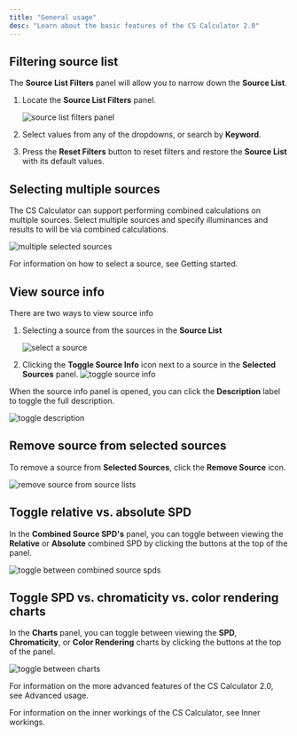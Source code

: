 ```yaml
---
title: "General usage"
desc: "Learn about the basic features of the CS Calculator 2.0"
---
```


## Filtering source list

The **Source List Filters** panel will allow you to narrow down the **Source List**.

1. Locate the **Source List Filters** panel.

   <Img
     src="/img/docs/cscalc/usage/general-usage/source-list-filters.png"
     alt="source list filters panel"
     width={851}
     height={415}
   />

2. Select values from any of the dropdowns, or search by **Keyword**.

3. Press the **Reset Filters** button to reset filters and restore the **Source List** with its default values.

## Selecting multiple sources

The CS Calculator can support performing combined calculations on multiple sources. Select multiple sources and specify illuminances and results to will be via combined calculations.

<Img
  src="/img/docs/cscalc/usage/general-usage/multiple-sources.png"
  alt="multiple selected sources"
  width={855}
  height={323}
/>

For information on how to select a source, see <DocLink href="/cscalc/usage/getting-started">Getting started</DocLink>.

## View source info

There are two ways to view source info

1. Selecting a source from the sources in the **Source List**

   <Img
     src="/img/docs/cscalc/usage/general-usage/select-a-source.jpg"
     alt="select a source"
     width={852}
     height={448}
   />

2. Clicking the **Toggle Source Info** icon next to a source in the **Selected Sources** panel.
   <Img
     src="/img/docs/cscalc/usage/general-usage/toggle-source-info.jpg"
     alt="toggle source info"
     width={853}
     height={150}
   />

When the source info panel is opened, you can click the **Description** label to toggle the full description.

<Img
  src="/img/docs/cscalc/usage/general-usage/toggle-description.jpg"
  alt="toggle description"
  width={807}
  height={877}
/>

## Remove source from selected sources

To remove a source from **Selected Sources**, click the **Remove Source** icon.

<Img
  src="/img/docs/cscalc/usage/general-usage/remove-source.png"
  alt="remove source from source lists"
  width={853}
  height={154}
/>

## Toggle relative vs. absolute SPD

In the **Combined Source SPD's** panel, you can toggle between viewing the **Relative** or **Absolute** combined SPD by clicking the buttons at the top of the panel.

<Img
  src="/img/docs/cscalc/usage/general-usage/toggle-between-combined-spds.png"
  alt="toggle between combined source spds"
  width={852}
  height={754}
/>

## Toggle SPD vs. chromaticity vs. color rendering charts

In the **Charts** panel, you can toggle between viewing the **SPD**, **Chromaticity**, or **Color Rendering** charts by clicking the buttons at the top of the panel.

<Img
  src="/img/docs/cscalc/usage/general-usage/toggle-between-charts.png"
  alt="toggle between charts"
  width={855}
  height={726}
/>

For information on the more advanced features of the CS Calculator 2.0, see <DocLink href="/cscalc/usage/advanced-usage">Advanced usage</DocLink>.

For information on the inner workings of the CS Calculator, see <DocLink href="/cscalc/inner-workings">Inner workings</DocLink>.
